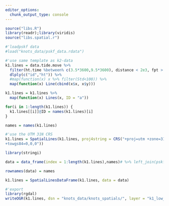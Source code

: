 ```yaml
---
editor_options:
  chunk_output_type: console
---
```


```r
source("libs.R")
library(readr);library(viridis)
source("libs.spatial.r")

```

```r
#'loadpskf data
#load("knots_data/pskf_data.rdata")
```

```r
#'use same template as k2-data
k1.lines = data.tide.move %>%
  filter(ht.time %between% c(3.5*3600,9.5*3600), distance < 2e3, fpt > 10/60) %>% 
  dlply(c("id","ht")) %>%
  #map(function(x) x %>% filter(Std<100)) %>%
  map(function(x) Line(cbind(x$x, x$y)))

k1.lines = k1.lines %>%
  map(function(x) Lines(x, ID = "a"))

for(i in 1:length(k1.lines)) {
  k1.lines[[i]]@ID = names(k1.lines)[i]
}
```

```r
names = names(k1.lines)

#'use the UTM 31N CRS
k1.lines = SpatialLines(k1.lines, proj4string = CRS("+proj=utm +zone=31 +ellps=WGS84 +datum=WGS84 +units=m +no_defs
+towgs84=0,0,0"))

library(stringi)

data = data_frame(index = 1:length(k1.lines),names)# %>% left_join(pskf_data_ids[[1]], by = c("names2" = "id.seg"))

rownames(data) = names

k1.lines = SpatialLinesDataFrame(k1.lines, data = data)

#'export
library(rgdal)
writeOGR(k1.lines, dsn = "knots_data/knots_spatials/", layer = "k1_low_tide", driver = "ESRI Shapefile", overwrite_layer = T)
```
